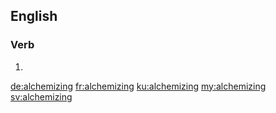 ==English==

===Verb===
{{head|en|present participle}}

# {{present participle of|alchemize|lang=en|nocat=1}}

[[de:alchemizing]]
[[fr:alchemizing]]
[[ku:alchemizing]]
[[my:alchemizing]]
[[sv:alchemizing]]